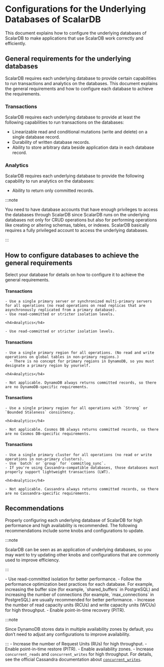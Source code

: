 # Configurations for the Underlying Databases of ScalarDB


This document explains how to configure the underlying databases of ScalarDB to make applications that use ScalarDB work correctly and efficiently.

## General requirements for the underlying databases

ScalarDB requires each underlying database to provide certain capabilities to run transactions and analytics on the databases. This document explains the general requirements and how to configure each database to achieve the requirements.

### Transactions

ScalarDB requires each underlying database to provide at least the following capabilities to run transactions on the databases:

- Linearizable read and conditional mutations (write and delete) on a single database record.
- Durability of written database records.
- Ability to store arbitrary data beside application data in each database record.

### Analytics

ScalarDB requires each underlying database to provide the following capability to run analytics on the databases:

- Ability to return only committed records.

:::note

You need to have database accounts that have enough privileges to access the databases through ScalarDB since ScalarDB runs on the underlying databases not only for CRUD operations but also for performing operations like creating or altering schemas, tables, or indexes. ScalarDB basically requires a fully privileged account to access the underlying databases.

:::

## How to configure databases to achieve the general requirements

Select your database for details on how to configure it to achieve the general requirements.

<Tabs groupId="databases" queryString>
  <TabItem value="JDBC_databases" label="JDBC databases" default>
    <h4>Transactions</h4>

    - Use a single primary server or synchronized multi-primary servers for all operations (no read operations on read replicas that are asynchronously replicated from a primary database).
    - Use read-committed or stricter isolation levels.

    <h4>Analytics</h4>

    - Use read-committed or stricter isolation levels.
  </TabItem>
  <TabItem value="DynamoDB" label="DynamoDB">
    <h4>Transactions</h4>

    - Use a single primary region for all operations. (No read and write operations on global tables in non-primary regions.)
      - There is no concept for primary regions in DynamoDB, so you must designate a primary region by yourself.

    <h4>Analytics</h4>

    - Not applicable. DynamoDB always returns committed records, so there are no DynamoDB-specific requirements.
  </TabItem>
  <TabItem value="Cosmos_DB_for_NoSQL" label="Cosmos DB for NoSQL">
    <h4>Transactions</h4>

    - Use a single primary region for all operations with `Strong` or `Bounded Staleness` consistency.

    <h4>Analytics</h4>

    - Not applicable. Cosmos DB always returns committed records, so there are no Cosmos DB–specific requirements.
  </TabItem>
  <TabItem value="Cassandra" label="Cassandra">
    <h4>Transactions</h4>

    - Use a single primary cluster for all operations (no read or write operations in non-primary clusters).
    - Use `batch` or `group` for `commitlog_sync`.
    - If you're using Cassandra-compatible databases, those databases must properly support lightweight transactions (LWT).

    <h4>Analytics</h4>

    - Not applicable. Cassandra always returns committed records, so there are no Cassandra-specific requirements.
  </TabItem>
</Tabs>

## Recommendations

Properly configuring each underlying database of ScalarDB for high performance and high availability is recommended. The following recommendations include some knobs and configurations to update.

:::note

ScalarDB can be seen as an application of underlying databases, so you may want to try updating other knobs and configurations that are commonly used to improve efficiency.

:::

<Tabs groupId="databases" queryString>
  <TabItem value="JDBC_databases" label="JDBC databases" default>
    - Use read-committed isolation for better performance.
    - Follow the performance optimization best practices for each database. For example, increasing the buffer size (for example, `shared_buffers` in PostgreSQL) and increasing the number of connections (for example, `max_connections` in PostgreSQL) are usually recommended for better performance.
  </TabItem>
  <TabItem value="DynamoDB" label="DynamoDB">
    - Increase the number of read capacity units (RCUs) and write capacity units (WCUs) for high throughput.
    - Enable point-in-time recovery (PITR).

:::note

Since DynamoDB stores data in multiple availability zones by default, you don’t need to adjust any configurations to improve availability.

:::
  </TabItem>
  <TabItem value="Cosmos_DB_for_NoSQL" label="Cosmos DB for NoSQL">
    - Increase the number of Request Units (RUs) for high throughput.
    - Enable point-in-time restore (PITR).
    - Enable availability zones.
  </TabItem>
  <TabItem value="Cassandra" label="Cassandra">
    - Increase `concurrent_reads` and `concurrent_writes` for high throughput. For details, see the official Cassandra documentation about [`concurrent_writes`](https://cassandra.apache.org/doc/stable/cassandra/configuration/cass_yaml_file.html#concurrent_writes).
  </TabItem>
</Tabs>
